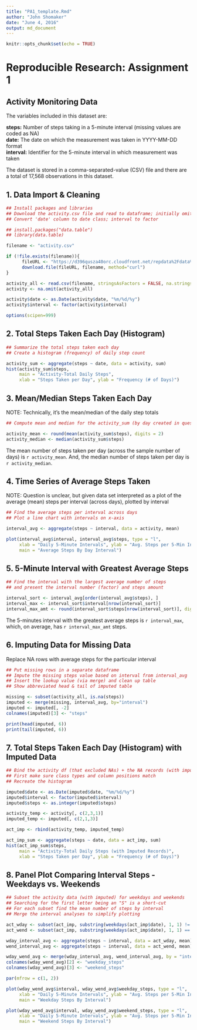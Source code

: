 ```yaml
---
title: "PA1_template.Rmd"
author: "John Shomaker"
date: "June 4, 2016"
output: md_document
---
```


```r
knitr::opts_chunk$set(echo = TRUE)
```

# Reproducible Research: Assignment 1

## Activity Monitoring Data 

The variables included in this dataset are:

**steps:** Number of steps taking in a 5-minute interval (missing values are coded as NA)  
**date:** The date on which the measurement was taken in YYYY-MM-DD format   
**interval:** Identifier for the 5-minute interval in which measurement was taken  

The dataset is stored in a comma-separated-value (CSV) file and there are a total of 17,568 observations in this dataset.

## 1. Data Import & Cleaning

```r
## Install packages and libraries
## Download the activity.csv file and read to dataframe; initially omit NAs
## Convert 'date' column to date class; interval to factor

## install.packages("data.table")
## library(data.table)

filename <- "activity.csv"

if (!file.exists(filename)){
      fileURL <- "https://d396qusza40orc.cloudfront.net/repdata%2Fdata%2Factivity.zip"
      download.file(fileURL, filename, method="curl")
}  

activity_all <- read.csv(filename, stringsAsFactors = FALSE, na.strings = "NA")
activity <- na.omit(activity_all)

activity$date <- as.Date(activity$date, "%m/%d/%y")
activity$interval <- factor(activity$interval)

options(scipen=999)

```

## 2. Total Steps Taken Each Day (Histogram)

```r
## Summarize the total steps taken each day
## Create a histogram (frequency) of daily step count

activity_sum <- aggregate(steps ~ date, data = activity, sum)
hist(activity_sum$steps,
     main = "Activity-Total Daily Steps",
     xlab = "Steps Taken per Day", ylab = "Frequency (# of Days)")

```

## 3. Mean/Median Steps Taken Each Day

NOTE: Technically, it's the mean/median of the daily step totals

``` r

## Compute mean and median for the activity_sum (by day created in question #2)

activity_mean <- round(mean(activity_sum$steps), digits = 2)
activity_median <- median(activity_sum$steps)

```
The mean number of steps taken per day (across the sample number of days) is `r activity_mean`.
And, the median number of steps taken per day is `r activity_median`.


## 4. Time Series of Average Steps Taken

NOTE: Question is unclear, but given data set interpreted as a plot of the 
average (mean) steps per interval (across days), plotted by interval

``` r

## Find the average steps per interval across days
## Plot a line chart with intervals on x-axis

interval_avg <- aggregate(steps ~ interval, data = activity, mean)

plot(interval_avg$interval, interval_avg$steps, type = "l",
     xlab = "Daily 5-Minute Intervals", ylab = "Avg. Steps per 5-Min Interval",
     main = "Average Steps By Day Interval")

```

## 5. 5-Minute Interval with Greatest Average Steps

``` r

## Find the interval with the largest average number of steps
## and present the interval number (factor) and steps amount

interval_sort <- interval_avg[order(interval_avg$steps), ]
interval_max <- interval_sort$interval[nrow(interval_sort)]
interval_max_amt <- round(interval_sort$steps[nrow(interval_sort)], digits = 2)

```
The 5-minutes interval with the greatest average steps is `r interval_max`, 
which, on average, has `r interval_max_amt` steps.  


## 6. Imputing Data for Missing Data

Replace NA rows with average steps for the particular interval

```r

## Put missing rows in a separate dataframe
## Impute the missing steps value based on interval from interval_avg
## Insert the lookup value (via merge) and clean up table
## Show abbreviated head & tail of imputed table

missing <- subset(activity_all, is.na(steps))
imputed <- merge(missing, interval_avg, by="interval")
imputed <- imputed[, -2]
colnames(imputed)[3] <- "steps"

print(head(imputed, 6))
print(tail(imputed, 6))

```

## 7. Total Steps Taken Each Day (Histogram) with Imputed Data

```r

## Bind the activity df (that excluded NAs) + the NA records (with imputed)
## First make sure class types and column positions match
## Recreate the histogram

imputed$date <- as.Date(imputed$date, "%m/%d/%y")
imputed$interval <- factor(imputed$interval)
imputed$steps <- as.integer(imputed$steps)

activity_temp <- activity[, c(2,3,1)]
imputed_temp <- imputed[, c(2,1,3)]

act_imp <- rbind(activity_temp, imputed_temp)

act_imp_sum <- aggregate(steps ~ date, data = act_imp, sum)
hist(act_imp_sum$steps,
     main = "Activity-Total Daily Steps (with Imputed Records)",
     xlab = "Steps Taken per Day", ylab = "Frequency (# of Days)")

```

## 8. Panel Plot Comparing Interval Steps - Weekdays vs. Weekends

```r

## Subset the activity data (with imputed) for weekdays and weekends
## Searching for the first letter being an "S" is a short-cut
## For each subset find the mean number of steps by interval
## Merge the interval analyses to simplify plotting

act_wday <- subset(act_imp, substring(weekdays(act_imp$date), 1, 1) != "S") 
act_wend <- subset(act_imp, substring(weekdays(act_imp$date), 1, 1) == "S")

wday_interval_avg <- aggregate(steps ~ interval, data = act_wday, mean)
wend_interval_avg <- aggregate(steps ~ interval, data = act_wend, mean)

wday_wend_avg <- merge(wday_interval_avg, wend_interval_avg, by = "interval")
colnames(wday_wend_avg)[2] <- "weekday_steps"
colnames(wday_wend_avg)[3] <- "weekend_steps"

par(mfrow = c(1, 2))

plot(wday_wend_avg$interval, wday_wend_avg$weekday_steps, type = "l",
     xlab = "Daily 5-Minute Intervals", ylab = "Avg. Steps per 5-Min Interval",
     main = "Weekday Steps By Interval")

plot(wday_wend_avg$interval, wday_wend_avg$weekend_steps, type = "l",
     xlab = "Daily 5-Minute Intervals", ylab = "Avg. Steps per 5-Min Interval",
     main = "Weekend Steps By Interval")

```

